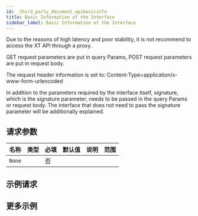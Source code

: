 ```yaml
---
id: _third_party_document_apibasicinfo
title: Basic Information of the Interface
sidebar_label: Basic Information of the Interface
---
```


Due to the reasons of high latency and poor stability, it is not recommend to access the XT API through a proxy.

GET request parameters are put in query Params, POST request parameters are put in request body.

The request header information is set to: Content-Type=application/x-www-form-urlencoded

In addition to the parameters required by the interface itself, signature, which is the signature parameter, needs to be passed in the query Params or request body. The interface that does not need to pass the signature parameter will be additionally explained.

## 请求参数

| 名称   | 类型 | 必填 | 默认值 | 说明 | 范围 |
| ------ | ---- | ---- | ------ | ---- | ---- |
| `None` |      | 否   |        |      |      |

## 示例请求

## 更多示例
